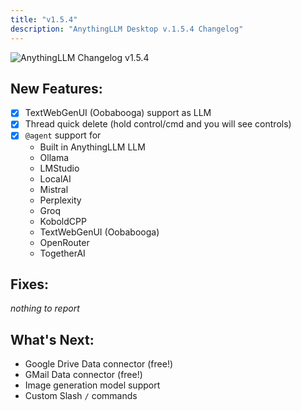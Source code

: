 ```yaml
---
title: "v1.5.4"
description: "AnythingLLM Desktop v.1.5.4 Changelog"
---
```


<Image
  src="/images/product/changelog/thumbnail.png" 
  height={1080} 
  width={1920} 
  quality={100}
  alt="AnythingLLM Changelog v1.5.4"
/>

## New Features:

- [x] TextWebGenUI (Oobabooga) support as LLM
- [x] Thread quick delete (hold control/cmd and you will see controls)
- [x] `@agent` support for 
    - Built in AnythingLLM LLM
    - Ollama
    - LMStudio 
    - LocalAI 
    - Mistral
    - Perplexity
    - Groq
    - KoboldCPP
    - TextWebGenUI (Oobabooga)
    - OpenRouter
    - TogetherAI

## Fixes:

_nothing to report_

## What's Next:

- Google Drive Data connector (free!)
- GMail Data connector (free!)
- Image generation model support
- Custom Slash `/` commands